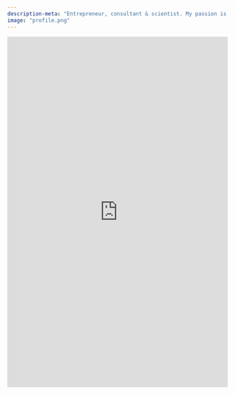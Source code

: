 ```yaml
---
description-meta: "Entrepreneur, consultant & scientist. My passion is finding the right answers with observational data, computer code and human intelligence."
image: "profile.png"
---
```


```{=html}
<iframe width="100%" height="800" src="https://www.inoreader.com/stream/user/1005633008/tag/user-broadcasted/view/html?cs=m" frameborder="0" tabindex="-1"></iframe>
```